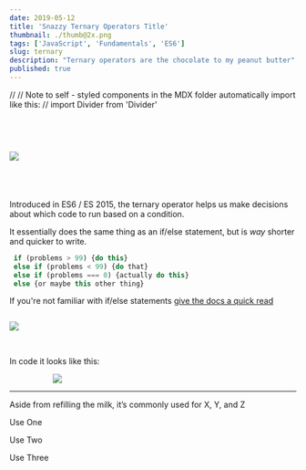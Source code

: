 ```yaml
---
date: 2019-05-12
title: 'Snazzy Ternary Operators Title'
thumbnail: ./thumb@2x.png
tags: ['JavaScript', 'Fundamentals', 'ES6']
slug: ternary
description: "Ternary operators are the chocolate to my peanut butter"
published: true
---
```


// // Note to self - styled components in the MDX folder automatically import like this:
// import Divider from 'Divider'

<div style="display: grid;
  grid-gap: 40px;
  grid-template-columns: repeat(auto-fill, minmax(250px, 1fr));
  align-content: center; margin-top: 60px">

![](./Signpost.png)

<span>

Introduced in ES6 / ES 2015, the ternary operator helps us make decisions about which code to run based on a condition.  

It essentially does the same thing as an if/else statement, but is _way_ shorter and quicker to write.

```jsx
 if (problems > 99) {do this}
 else if (problems < 99) {do that}
 else if (problems === 0) {actually do this}
 else {or maybe this other thing}
```

If you're not familiar with if/else statements [give the docs a quick read](https://developer.mozilla.org/en-US/docs/Web/JavaScript/Reference/Statements/if...else)

</span>

</div>

![](./Layout.png)

<br />

In code it looks like this:

<TernaryScroll />

<div style="max-width: 70%; margin: 0 auto; marginTop: 120px">

![](./MilkText.png)

</div>

<hr />

Aside from refilling the milk, it’s commonly used for X, Y, and Z

<ThreeColumn>

<p>Use One</p>

<p>Use Two</p>

<p>Use Three</p>

</ThreeColumn>